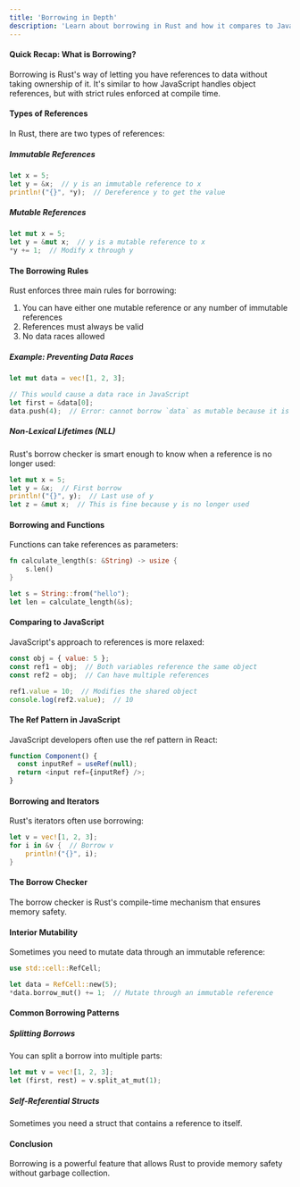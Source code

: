 ```yaml
---
title: 'Borrowing in Depth'
description: 'Learn about borrowing in Rust and how it compares to JavaScript references'
---
```


#### Quick Recap: What is Borrowing?

Borrowing is Rust's way of letting you have references to data without taking ownership of it. It's similar to how JavaScript handles object references, but with strict rules enforced at compile time.

#### Types of References

In Rust, there are two types of references:

##### Immutable References

```rust
let x = 5;
let y = &x;  // y is an immutable reference to x
println!("{}", *y);  // Dereference y to get the value
```

##### Mutable References

```rust
let mut x = 5;
let y = &mut x;  // y is a mutable reference to x
*y += 1;  // Modify x through y
```

#### The Borrowing Rules

Rust enforces three main rules for borrowing:

1. You can have either one mutable reference or any number of immutable references
2. References must always be valid
3. No data races allowed

##### Example: Preventing Data Races

```rust
let mut data = vec![1, 2, 3];

// This would cause a data race in JavaScript
let first = &data[0];
data.push(4);  // Error: cannot borrow `data` as mutable because it is also borrowed as immutable
```

##### Non-Lexical Lifetimes (NLL)

Rust's borrow checker is smart enough to know when a reference is no longer used:

```rust
let mut x = 5;
let y = &x;  // First borrow
println!("{}", y);  // Last use of y
let z = &mut x;  // This is fine because y is no longer used
```

#### Borrowing and Functions

Functions can take references as parameters:

```rust
fn calculate_length(s: &String) -> usize {
    s.len()
}

let s = String::from("hello");
let len = calculate_length(&s);
```

#### Comparing to JavaScript

JavaScript's approach to references is more relaxed:

```javascript
const obj = { value: 5 };
const ref1 = obj;  // Both variables reference the same object
const ref2 = obj;  // Can have multiple references

ref1.value = 10;  // Modifies the shared object
console.log(ref2.value);  // 10
```

#### The Ref Pattern in JavaScript

JavaScript developers often use the ref pattern in React:

```javascript
function Component() {
  const inputRef = useRef(null);
  return <input ref={inputRef} />;
}
```

#### Borrowing and Iterators

Rust's iterators often use borrowing:

```rust
let v = vec![1, 2, 3];
for i in &v {  // Borrow v
    println!("{}", i);
}
```

#### The Borrow Checker

The borrow checker is Rust's compile-time mechanism that ensures memory safety.

#### Interior Mutability

Sometimes you need to mutate data through an immutable reference:

```rust
use std::cell::RefCell;

let data = RefCell::new(5);
*data.borrow_mut() += 1;  // Mutate through an immutable reference
```

#### Common Borrowing Patterns

##### Splitting Borrows

You can split a borrow into multiple parts:

```rust
let mut v = vec![1, 2, 3];
let (first, rest) = v.split_at_mut(1);
```

##### Self-Referential Structs

Sometimes you need a struct that contains a reference to itself.

#### Conclusion

Borrowing is a powerful feature that allows Rust to provide memory safety without garbage collection. 